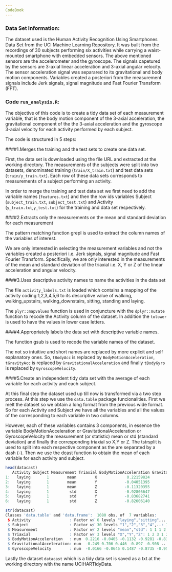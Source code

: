 ```yaml
---
CodeBook
---
```


### Data Set Information:
The dataset used is the Human Activity Recognition Using Smartphones Data Set from 
the UCI Machine Learning Repository. It was built from the recordings of 30 subjects 
performing six activities while carrying a waist-mounted smartphone 
with embedded sensors.
The above mentioned sensors are the accelerometer and the gyroscope. The signals capetured by
the sensors are 3-axial linear acceleration and 3-axial angular velocity. The sensor acceleration
signal was separared to its gravitational and body motion components. 
Variables created a posteriori from the measurement signals include Jerk signals, signal magnitude and Fast Fourier Transform (FFT). 

### Code `run_analysis.R`:

The objective of this code is to create a tidy data set of each measurement variable, that is the body motion component of the 3-axial acceleration, the gravitational component of the the 3-axial acceleration and the gyroscope 3-axial velocity for each activity performed by each subject. 

The code is structured in 5 steps:

####1.Merges the training and the test sets to create one data set.

First, the data set is downloaded using the file URL and extracted at the working directory. 
The measurements of the subjects were split into two datasets, denominated training (`train/X_train.txt`) and test data sets (`train/y_train.txt`). Each row of these data sets corresponds to measurements of a subject performing an activity. 

In order to merge the training and test data set we first need to add the variable names (`features.txt`) and then the row ids variables Subject (`subject_train.txt`, `subject_test.txt`) and Activity (`y_train.txt`,`y_test.txt`) for the training and data set respectively. 

####2.Extracts only the measurements on the mean and standard deviation for each measurement

The pattern matching function grepl is used to extract the column names of the variables of interest.

We are only interested in selecting the measurement variables and not the variables created a posteriori i.e. Jerk signals, signal magnitude and Fast Fourier Transform. Specifically, we are only interested in the measurements of the mean and standard deviation of the triaxial i.e. X, Y or Z of the linear acceleration and angular velocity.

####3.Uses descriptive activity names to name the activities in the data set

The file `activity_labels.txt` is loaded which contains a mapping of the activity coding 1,2,3,4,5,6 to its descriptive value of walking, walking_upstairs, walking_downstairs, sitting, standing and laying. 

The `plyr::mapvalues` function is used in conjuncture with the `dplyr::mutate` function to recode the Activity column of the dataset. In addition the `tolower` is used to have the values in lower case letters. 

####4.Appropriately labels the data set with descriptive variable names.

The function gsub is used to recode the variable names of the dataset.

The not so intuitive and short names are replaced by more explicit and self explanatory ones. So, `tBodyAcc` is replaced by `BodyMotionAcceleration`, `tGravityAcc` is replaced by `GravitationalAcceleration` and finally `tBodyGyro` is replaced by `GyroscopeVelocity`.


####5.Create an independent tidy data set with the average of each variable for each activity and each subject. 

At this final step the dataset used up till now is transformed via a two step process. At this step we use the `data.table` package funcionalities. First we melt the dataset so we obtain a long format from the previous wide format. So for each Activity and Subject we have all the variables and all the values of the corresponding to each variable in two columns. 

However, each of these variables contains 3 components, in essence the variable BodyMotionAcceleration or GravitationalAcceleration or GyroscopeVelocity the measurement (or statistic) mean or std (standard deviation) and finally the corresponding triaxial so X,Y or Z. 
The tstrsplit is used to split into each respective component as the are separated by a dash (-). 
Then we use the dcast function to obtain the mean of each variable for each activity and subject. 

```r

head(datacast)
   Activity Subject Measurement Triaxial BodyMotionAcceleration GravitationalAcceleration GyroscopeVelocity
1:   laying       1        mean        X             0.22159824                -0.2488818       -0.01655309
2:   laying       1        mean        Y            -0.04051395                 0.7055498       -0.06448612
3:   laying       1        mean        Z            -0.11320355                 0.4458177        0.14868944
4:   laying       1         std        X            -0.92805647                -0.8968300       -0.87354387
5:   laying       1         std        Y            -0.83682741                -0.9077200       -0.95109044
6:   laying       1         std        Z            -0.82606140                -0.8523663       -0.90828466

str(datacast)
Classes 'data.table' and 'data.frame':	1080 obs. of  7 variables:
 $ Activity                 : Factor w/ 6 levels "laying","sitting",..: 1 1 1 1 1 1 1 1 1 1 ...
 $ Subject                  : Factor w/ 30 levels "1","2","3","4",..: 1 1 1 1 1 1 2 2 2 2 ...
 $ Measurement              : Factor w/ 2 levels "mean","std": 1 1 1 2 2 2 1 1 1 2 ...
 $ Triaxial                 : Factor w/ 3 levels "X","Y","Z": 1 2 3 1 2 3 1 2 3 1 ...
 $ BodyMotionAcceleration   : num  0.2216 -0.0405 -0.1132 -0.9281 -0.8368 ...
 $ GravitationalAcceleration: num  -0.249 0.706 0.446 -0.897 -0.908 ...
 $ GyroscopeVelocity        : num  -0.0166 -0.0645 0.1487 -0.8735 -0.9511 ...
```
Lastly the dataset `datacast` which is a tidy data set is saved as a txt at the working directory with the name UCIHARTidyData. 
